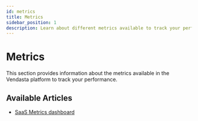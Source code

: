 ```yaml
---
id: metrics
title: Metrics
sidebar_position: 1
description: Learn about different metrics available to track your performance.
---
```


# Metrics

This section provides information about the metrics available in the Vendasta platform to track your performance.

## Available Articles

- [SaaS Metrics dashboard](/reports/metrics/saas-metrics-dashboard)

